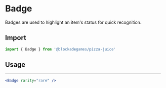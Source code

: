 
# Badge

Badges are used to highlight an item's status for quick recognition.

## Import
```jsx
import { Badge } from '@blockadegames/pizza-juice'
```

## Usage

<Stack wrap='wrap'>
  <Badge rarity='common' />
  <Badge rarity='uncommon' />
  <Badge rarity='rare' />
  <Badge rarity='ultraRare' />
  <Badge rarity='legendary' />
</Stack>

- - -

```jsx
<Badge rarity="rare" />
```
